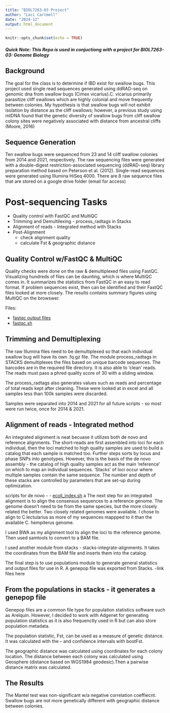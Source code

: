 ```yaml
---
title: "BIOL7263-03 Project"
author: "Laci Cartmell"
date: "2024-12"
output: html_document
---
```


```r
knitr::opts_chunk$set(echo = TRUE)
```

##### Quick Note: This Repo is used in conjuctiong with a project for BIOL7263-03: Genome Biology


## Background
The goal for the class is to determine if IBD exist for swallow bugs. This project used single read sequences generated using ddRAD-seq on genomic dna from swallow bugs (Cimex vicarius).C. vicarius primarily parasitize cliff swallows which are highly colonial and move frequently between colonies.
My hypothesis is that swallow bugs will not exhibit isolation by distance as the cliff swallows; however, a previous study using mtDNA found that the genetic diversity of swallow bugs from cliff swallow colony sites were negatively associated with distance from ancestral cliffs (Moore, 2016)


## Sequence Generation
Ten swallow bugs were sequenced from 23 and 14 cliff swallow colonies from 2014 and 2021, respectively. The raw sequencing files were generated with a double-digest restriction-associated sequencing (ddRAD-seq) library preparation method based on Peterson et al. (2012). Single-read sequences were generated using Illumina HiSeq 4000. There are 8 raw sequence files that are stored on a google drive folder (email for access)
 

# Post-sequencing Tasks 
- Quality control with FastQC and MultiQC
- Trimming and Demultilexing - process_radtags in Stacks
- Alignment of reads - Integrated method with Stacks
- Post-Alignment 
  - check alignment quality
  - calculate Fst & geographic distance

## Quality Control w/FastQC & MultiQC
Quality checks were done on the raw & demultiplexed files using FastQC. Visualizing hundreds of files can be daunting, which is where MultiQC comes in. It summarizes the statistics from FastQC in an easy to read format. If problem sequences exist, then can be identified and their FastQC files looked at more closely. The results contains summary figures using MultiQC on the browswer. 

Files:

  - [fastqc output files](https://github.com/laci-cartmell/cimex.vicarius.ddRAD-seq/tree/main/fastqc)
- [fastqc.sh](https://github.com/laci-cartmell/BIOL726303/blob/main/scripts/BWA/ecoli_index.sh)




## Trimming and Demultiplexing
The raw Illumina files need to be demultiplexed so that each individual swallow bug will have its own .fq.gz file. 
The module process_radtags in STACKS demultiplexes the files based on unique barcode sequences. The barcodes are in the required file directory. It is also able to 'clean' reads. The reads must pass a phred quality score of 30 with a sliding window. 

The process_radtags also generates values such as reads and percentage of total reads kept after cleaning. These were looked at in excel and all samples less than 100k samples were discarded. 

Samples were separated into 2014 and 2021 for all future scripts - so most were run twice, once for 2014 & 2021.

## Alignment of reads - Integrated method
An integrated alignment is neat becuase it utilizes both de novo and reference alignments. The short-reads are first assembled into loci for each individual, then the loci matched to high quality samples are used to build a catalog that each sample is matched too. Further steps sorts by locus and phase SNPs into genotypes. However, this is the basis of the de novo assembly - the catalog of high quality samples act as the main 'reference' on which to map an individual sequences. 'Stacks' of loci occur where multiple samples contain the same sequence. The number and depth of these stacks are controlled by parameters that are set-up during optimization. 

   scripts for de novo
    - - [ecoli_index.sh](https://github.com/laci-cartmell/BIOL726303/blob/main/scripts/BWA/ecoli_index.sh)
a
The next step for an integrated alignment is to align the consensus sequences to a reference genome. The genome doesn't need to be from the same species, but the more closely related the better. Two closely related genomes were available. I chose to align to C.lectularius as more of my sequences mappped to it than the available C. hempiterus genome. 

I used BWA as my alignment tool to align the loci to the reference genome. Then used samtools to convert to a BAM file.


I used another module from stacks - stacks-integrate-alignments. It takes the coordinates from the BAM file and inserts them into the catalog. 

The final step is to use populations module to generate general statistics and output files for use in R. A genepop file was exported from Stacks.
-link files here


## From the populations in stacks - it generates a genepop file 

Genepop files are a common file type for population statistics software such as Arelquin. However, I decided to work with Adgenet for generating population statistics as it is also frequenctly used in R but can also store population metadata. 

The population statistic, Fst, can be used as a measure of genetic distance. It was calculated with the -- and confidence intervals with bootFst. 

The geographic distance was calculated using coordinates for each colony location. The distance between each colony was calculated using Geosphere (distance based on WGS1984 geodesic).Then a pairwise distance matrix was calculated.

## The Results

The Mantel test was non-significant w/a negative correlation coeffiecnt. Swallow bugs are not more genetically different with geographic distance between colonies.


